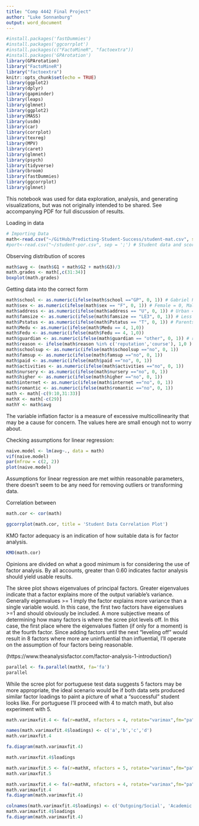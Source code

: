 ```yaml
---
title: "Comp 4442 Final Project"
author: "Luke Sonnanburg"
output: word_document
---
```


```r
#install.packages('fastDummies')
#install.packages('ggcorrplot')
#install.packages(c("FactoMineR", "factoextra"))
#install.packages('GPArotation')
library(GPArotation)
library("FactoMineR")
library("factoextra")
knitr::opts_chunk$set(echo = TRUE)
library(ggplot2)
library(dplyr)
library(gapminder)
library(leaps)
library(glmnet)
library(ggplot2)
library(MASS)
library(usdm)
library(car)
library(corrplot)
library(texreg)
library(MPV)
library(caret)
library(glmnet)
library(psych)
library(tidyverse)
library(broom)
library(fastDummies)
library(ggcorrplot)
library(glmnet)

```

This notebook was used for data exploration, analysis, and generating visualizations, but was not originally intended to be shared. See accompanying PDF for full discussion of results.

Loading in data
```r
# Importing Data
math<-read.csv("~/GitHub/Predicting-Student-Success/student-mat.csv", sep = ';') # Student data and scores in math
#port<-read.csv("~/student-por.csv", sep = ';') # Student data and scors in portuguese 

```

Observing distribution of scores
```r
math$avg <- (math$G1 + math$G2 + math$G3)/3
math.grades <- math[,c(31:34)]
boxplot(math.grades)

```
Getting data into the correct form
```r
math$school <- as.numeric(ifelse(math$school =="GP", 0, 1)) # Gabriel Pereira = 0, Mousinho da Silveira = 1
math$sex <- as.numeric(ifelse(math$sex == "F", 0, 1)) # Female = 0, Male = 1
math$address <- as.numeric(ifelse(math$address == "U", 0, 1)) # Urban = 0, Rural = 1
math$famsize <- as.numeric(ifelse(math$famsize == "LE3", 0, 1)) # Less than 3 kids = 0, more = 1
math$Pstatus <- as.numeric(ifelse(math$Pstatus == "T", 0, 1)) # Parents together = 0, parents apart = 1
math$Medu <- as.numeric(ifelse(math$Medu == 4, 1,0))
math$Fedu <- as.numeric(ifelse(math$Fedu == 4, 1,0))
math$guardian <- as.numeric(ifelse(math$guardian == "other", 0, 1)) # recoding legal guardian as factors
math$reason <- ifelse(math$reason %in% c('reputation','course'), 1,0 ) # 1 -> chose school for academic reasons
math$schoolsup <- as.numeric(ifelse(math$schoolsup =="no", 0, 1))
math$famsup <- as.numeric(ifelse(math$famsup =="no", 0, 1))
math$paid <- as.numeric(ifelse(math$paid =="no", 0, 1))
math$activities <- as.numeric(ifelse(math$activities =="no", 0, 1))
math$nursery <- as.numeric(ifelse(math$nursery =="no", 0, 1))
math$higher <- as.numeric(ifelse(math$higher =="no", 0, 1))
math$internet <- as.numeric(ifelse(math$internet =="no", 0, 1))
math$romantic <- as.numeric(ifelse(math$romantic =="no", 0, 1))
math <- math[-c(9:10,31:33)]
mathX <- math[-c(29)]
mathY <- math$avg
```

The variable inflation factor is a measure of excessive multicollinearity that may be a cause for
concern. The values here are small enough not to worry about.

Checking assumptions for linear regression:

```r
naive.model <- lm(avg~., data = math)
vif(naive.model)
par(mfrow = c(2, 2))
plot(naive.model)
```
Assumptions for linear regression are met within reasonable parameters, there doesn't seem to be any need for removing outliers or transforming data.

Correlation between 

```r
math.cor <- cor(math)

ggcorrplot(math.cor, title = 'Student Data Correlation Plot')
```


KMO factor adequacy is an indication of how suitable data is for factor analysis.
```r
KMO(math.cor)
```
Opinions are divided on what a good minimum is for considering the use of factor analysis. By all accounts, greater than 0.60 indicates factor analysis should yield usable results.


The skree plot shows eigenvalues of principal factors. Greater eigenvalues indicate that a factor
explains more of the output variable's variance. 
Generally eigenvalues >= 1 imply the factor explains more variance than a single variable would.
In this case, the first two factors have eigenvalues >=1 and should obviously be included.
A more subjective means of determining how many factors is where the scree plot levels off.
In this case, the first place where the eigenvalues flatten (if only for a moment) is at 
the fourth factor. Since adding factors until the next "leveling off" would result in 8
factors where more are uninfluential than influential, I'll operate on the assumption of four
factors being reasonable.

(https://www.theanalysisfactor.com/factor-analysis-1-introduction/)

```r
parallel <- fa.parallel(mathX, fa='fa')
parallel
```
While the scree plot for portuguese test data suggests 5 factors may be more appropriate,
the ideal scenario would be if both data sets produced similar factor loadings to paint
a picture of what a "successful" student looks like. For portuguese I'll proceed with 4 to 
match math, but also experiment with 5.


```r
math.varimaxfit.4 <- fa(r=mathX, nfactors = 4, rotate="varimax",fm="pa")

names(math.varimaxfit.4$loadings) <- c('a','b','c','d') 
math.varimaxfit.4
```
```r
fa.diagram(math.varimaxfit.4)
```



```r
math.varimaxfit.4$loadings

```


```r
math.varimaxfit.5 <- fa(r=mathX, nfactors = 5, rotate="varimax",fm="pa")
math.varimaxfit.5
```
```r
math.varimaxfit.4 <- fa(r=mathX, nfactors = 4, rotate="varimax",fm="pa")
math.varimaxfit.4
fa.diagram(math.varimaxfit.4)
```







```r
colnames(math.varimaxfit.4$loadings) <- c('Outgoing/Social', 'Academic Drive/Background', 'Hardship', 'Rural Location')
math.varimaxfit.4$loadings
fa.diagram(math.varimaxfit.4)
```


